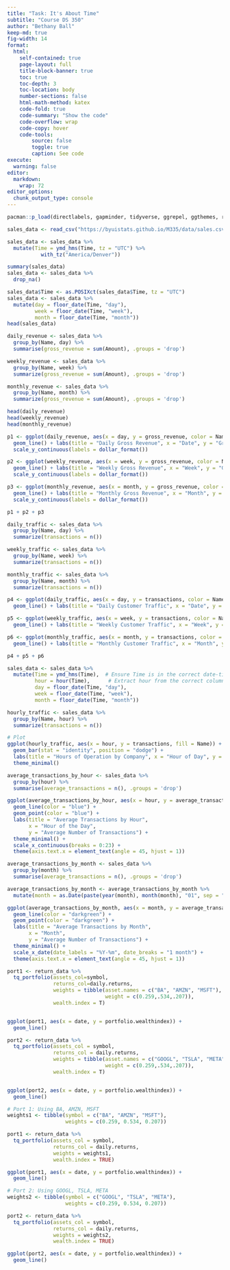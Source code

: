 ```yaml
---
title: "Task: It's About Time"
subtitle: "Course DS 350"
author: "Bethany Ball"
keep-md: true
fig-width: 14
format:
  html:
    self-contained: true
    page-layout: full
    title-block-banner: true
    toc: true
    toc-depth: 3
    toc-location: body
    number-sections: false
    html-math-method: katex
    code-fold: true
    code-summary: "Show the code"
    code-overflow: wrap
    code-copy: hover
    code-tools:
        source: false
        toggle: true
        caption: See code
execute: 
  warning: false
editor: 
  markdown: 
    wrap: 72
editor_options: 
  chunk_output_type: console
---
```



```r
pacman::p_load(directlabels, gapminder, tidyverse, ggrepel, ggthemes, rio, plotly, lubridate, scales, patchwork)

```


```r
sales_data <- read_csv("https://byuistats.github.io/M335/data/sales.csv")

sales_data <- sales_data %>%
  mutate(Time = ymd_hms(Time, tz = "UTC") %>% 
           with_tz("America/Denver"))

```

```r
summary(sales_data)
sales_data <- sales_data %>%
  drop_na()  

sales_data$Time <- as.POSIXct(sales_data$Time, tz = "UTC")
sales_data <- sales_data %>%
  mutate(day = floor_date(Time, "day"),
         week = floor_date(Time, "week"),
         month = floor_date(Time, "month"))
head(sales_data)

```

```r
daily_revenue <- sales_data %>%
  group_by(Name, day) %>%
  summarise(gross_revenue = sum(Amount), .groups = 'drop')

weekly_revenue <- sales_data %>%
  group_by(Name, week) %>%
  summarize(gross_revenue = sum(Amount), .groups = 'drop')

monthly_revenue <- sales_data %>%
  group_by(Name, month) %>%
  summarize(gross_revenue = sum(Amount), .groups = 'drop')

head(daily_revenue)
head(weekly_revenue)
head(monthly_revenue)

```

```r
p1 <- ggplot(daily_revenue, aes(x = day, y = gross_revenue, color = Name)) +
  geom_line() + labs(title = "Daily Gross Revenue", x = "Date", y = "Gross Revenue") +
  scale_y_continuous(labels = dollar_format())

p2 <- ggplot(weekly_revenue, aes(x = week, y = gross_revenue, color = Name)) +
  geom_line() + labs(title = "Weekly Gross Revenue", x = "Week", y = "Gross Revenue") +
  scale_y_continuous(labels = dollar_format())

p3 <- ggplot(monthly_revenue, aes(x = month, y = gross_revenue, color = Name)) +
  geom_line() + labs(title = "Monthly Gross Revenue", x = "Month", y = "Gross Revenue") +
  scale_y_continuous(labels = dollar_format())

p1 + p2 + p3

```


```r
daily_traffic <- sales_data %>%
  group_by(Name, day) %>%
  summarize(transactions = n())

weekly_traffic <- sales_data %>%
  group_by(Name, week) %>%
  summarize(transactions = n())

monthly_traffic <- sales_data %>%
  group_by(Name, month) %>%
  summarize(transactions = n())

p4 <- ggplot(daily_traffic, aes(x = day, y = transactions, color = Name)) +
  geom_line() + labs(title = "Daily Customer Traffic", x = "Date", y = "Transactions")

p5 <- ggplot(weekly_traffic, aes(x = week, y = transactions, color = Name)) +
  geom_line() + labs(title = "Weekly Customer Traffic", x = "Week", y = "Transactions")

p6 <- ggplot(monthly_traffic, aes(x = month, y = transactions, color = Name)) +
  geom_line() + labs(title = "Monthly Customer Traffic", x = "Month", y = "Transactions")

p4 + p5 + p6

```

```r
sales_data <- sales_data %>%
  mutate(Time = ymd_hms(Time),  # Ensure Time is in the correct date-time format
         hour = hour(Time),      # Extract hour from the correct column
         day = floor_date(Time, "day"),
         week = floor_date(Time, "week"),
         month = floor_date(Time, "month"))

hourly_traffic <- sales_data %>%
  group_by(Name, hour) %>%
  summarize(transactions = n())

# Plot
ggplot(hourly_traffic, aes(x = hour, y = transactions, fill = Name)) +
  geom_bar(stat = "identity", position = "dodge") +
  labs(title = "Hours of Operation by Company", x = "Hour of Day", y = "Number of Transactions") +
  theme_minimal()

```

```r
average_transactions_by_hour <- sales_data %>%
  group_by(hour) %>%
  summarise(average_transactions = n(), .groups = 'drop')  

ggplot(average_transactions_by_hour, aes(x = hour, y = average_transactions)) +
  geom_line(color = "blue") +              
  geom_point(color = "blue") +              
  labs(title = "Average Transactions by Hour",
       x = "Hour of the Day",
       y = "Average Number of Transactions") +
  theme_minimal() +                        
  scale_x_continuous(breaks = 0:23) +     
  theme(axis.text.x = element_text(angle = 45, hjust = 1))  
```


```r
average_transactions_by_month <- sales_data %>%
  group_by(month) %>%
  summarise(average_transactions = n(), .groups = 'drop')  

average_transactions_by_month <- average_transactions_by_month %>%
  mutate(month = as.Date(paste(year(month), month(month), "01", sep = "-")))

ggplot(average_transactions_by_month, aes(x = month, y = average_transactions)) +
  geom_line(color = "darkgreen") +              
  geom_point(color = "darkgreen") +              
  labs(title = "Average Transactions by Month",
       x = "Month",
       y = "Average Number of Transactions") +
  theme_minimal() +                             
  scale_x_date(date_labels = "%Y-%m", date_breaks = "1 month") +  
  theme(axis.text.x = element_text(angle = 45, hjust = 1))  

```

```r
port1 <- return_data %>% 
  tq_portfolio(assets_col=symbol,
               returns_col=daily.returns,
               weights = tibble(asset.names = c("BA", "AMZN", "MSFT"), 
                                weight = c(0.259,.534,.207)),
               wealth.index = T)


ggplot(port1, aes(x = date, y = portfolio.wealthindex)) +
  geom_line()
```

```r


port2 <- return_data %>% 
  tq_portfolio(assets_col = symbol,
               returns_col = daily.returns,
               weights = tibble(asset.names = c("GOOGL", "TSLA", "META"), 
                                weight = c(0.259,.534,.207)),
               wealth.index = T)


ggplot(port2, aes(x = date, y = portfolio.wealthindex)) +
  geom_line()

```


```r
# Port 1: Using BA, AMZN, MSFT
weights1 <- tibble(symbol = c("BA", "AMZN", "MSFT"), 
                   weights = c(0.259, 0.534, 0.207))

port1 <- return_data %>% 
  tq_portfolio(assets_col = symbol,
               returns_col = daily.returns,
               weights = weights1,
               wealth.index = TRUE)

ggplot(port1, aes(x = date, y = portfolio.wealthindex)) +
  geom_line()

# Port 2: Using GOOGL, TSLA, META
weights2 <- tibble(symbol = c("GOOGL", "TSLA", "META"), 
                   weights = c(0.259, 0.534, 0.207))

port2 <- return_data %>% 
  tq_portfolio(assets_col = symbol,
               returns_col = daily.returns,
               weights = weights2,
               wealth.index = TRUE)

ggplot(port2, aes(x = date, y = portfolio.wealthindex)) +
  geom_line()

```








